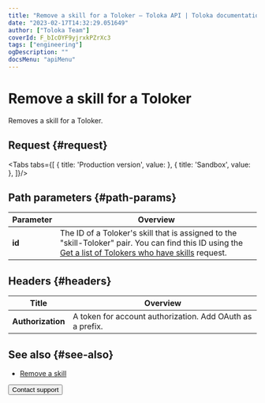 ```yaml
---
title: "Remove a skill for a Toloker — Toloka API | Toloka documentation"
date: "2023-02-17T14:32:29.051649"
author: ["Toloka Team"]
coverId: F_bIcOYF9yjrxkPZrXc3
tags: ["engineering"]
ogDescription: ""
docsMenu: "apiMenu"
---
```



# Remove a skill for a Toloker

<Announce/>

Removes a skill for a Toloker.

## Request {#request}

<Tabs tabs={[
  { title: 'Production version', value: <DeleteSkillList1/> },
  { title: 'Sandbox', value: <DeleteSkillList2/> },
]}/>

## Path parameters {#path-params}

Parameter | Overview
----- | -----
**id** | The ID of a Toloker's skill that is assigned to the "skill-Toloker" pair. You can find this ID using the [Get a list of Tolokers who have skills](/docs/api/get-user-skill-list) request.

## Headers {#headers}

Title | Overview
----- | -----
**Authorization** | A token for account authorization. Add OAuth as a prefix.

## See also {#see-also}

- [Remove a skill](/docs/guide/nav-delete)

<Button themeColor="light" view="default" size="l" type="link" url="/docs/guide/troubleshooting/support?form-source=api-delete-skill">Contact support</Button>
